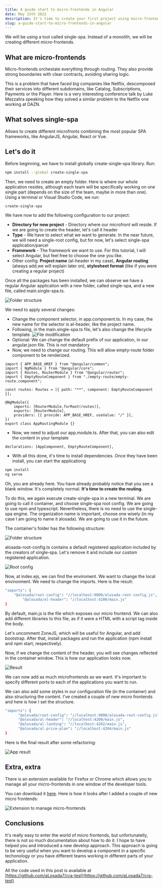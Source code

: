 ```yaml
---
title: A guide start to micro-frontends in Angular
date: May 15th 2022
description: It's time to create your first project using micro-frontends in Angular
slug: a-guide-start-to-micro-frontends-in-angular
---
```


We will be using a tool called single-spa. Instead of a monolith, we will be creating different micro-frontends.

## What are micro-frontends

Micro-frontends orchestate everything through routing. They also provide strong boundaries with clear contracts, avoiding sharing logic.

This is a problem that have faced big companies like Netflix, descomposed their services into different subdomains, like Catalog, Subscriptions, Payments or the Player. Here is a very interesting conference talk by Luke Mezzalira speaking how they solved a similar problem to the Netflix one working at DAZN.

## What solves single-spa

Allows to create different microfronts combining the most popular SPA frameworks, like AngularJS, Angular, React or Vue.

## Let's do it

Before beginning, we have to install globally create-single-spa library. Run:

```bash
npm install --global create-single-spa
```

Then, we need to create an empty folder. Here is where our whole application resides, although each team will be specifically working on one single part (depends on the size of the team, maybe in more than one). Using a terminal or Visual Studio Code, we run:

```bash
create-single-spa
```

We have now to add the following configuration to our project:

-   **Directory for new project** - Directory where our microfront will reside. If we are going to create the header, let's call it header
-   **Type** - We have to select what we want to generate. In the near future, we will need a single-root config, but for now, let's select single-spa application/parcel
-   **Framework** - The framework we want to use. For this tutorial, I will select Angular, but feel free to choose the one you like.
-   Other config: **Project name** (al-header in my case), **Angular routing** (always add,we will explain later on), **stylesheet format** (like if you were creating a regular project)

Once all the packages has been installed, we can observe we have a regular Angular application with a new folder, called single-spa, and a new file, called main.single-spa.ts.

![Folder structure](/blogs/a-guide-start-to-micro-frontends-in-angular/Screenshot_2021-06-21_at_12.24.59.webp)

We need to apply several changes:

-   Change the component selector, in app.component.ts. In my case, the new name for the selector is al-header, like the project name.
-   Following, in the main.single-spa.ts file, let's also change the lifecycle template.
    ![File modification](/blogs/a-guide-start-to-micro-frontends-in-angular/Screenshot_2021-06-21_at_12.29.26.webp)
-   Optional: We can change the default prefix of our application, in our angular.json file. This is not mandatory
-   Now, we need to change our routing. This will allow empty-route folder component to be renderized.

```tsx
import { APP_BASE_HREF } from "@angular/common";
import { NgModule } from "@angular/core";
import { Routes, RouterModule } from "@angular/router";
import { EmptyRouteComponent } from "./empty-route/empty-route.component";

const routes: Routes = [{ path: "**", component: EmptyRouteComponent }];

@NgModule({
	imports: [RouterModule.forRoot(routes)],
	exports: [RouterModule],
	providers: [{ provide: APP_BASE_HREF, useValue: "/" }],
})
export class AppRoutingModule {}
```

-   Now, we need to adjust our app.module.ts. After that, you can also edit the content in your template

```tsx
declarations: [AppComponent, EmptyRouteComponent],
```

-   With all this done, it's time to install dependencies. Once they have been install, you can start the applicationg

```bash
npm install
ng serve
```

Oh, you are already here. You have already probably notice that you see a blank window. It's completely normal. **It's time to create the routing.**

To do this, we again execute create-single-spa in a new terminal. We are going to call it container, and choose single-spa root config. We are going to use npm and typescript. Nevertheless, there is no need to use the single-spa engine. The organization name is important, choose one wisely (in my case I am going to name it alosada). We are going to use it in the future.

The container's folder has the following structure:

![Folder structure](/blogs/a-guide-start-to-micro-frontends-in-angular/Screenshot_2021-06-21_at_17.28.17.webp)

alosada-root-config.ts contains a default registered application included by the creators of single-spa. Let's remove it and include our custom registered application.

![Root config](/blogs/a-guide-start-to-micro-frontends-in-angular/Screenshot_2021-06-21_at_17.30.36.webp)

Now, at index.ejs, we can find the enviroment. We want to change the local environment. We need to change the imports. Here is the result:

```bash
"imports": {
    "@alosada/root-config": "//localhost:9000/alosada-root-config.js",
		"@alosada/al-header": "//localhost:4200/main.js"
}
```

By default, main.js is the file which exposes our micro frontend. We can also add different libraries to this file, as if it were a HTML with a script tag inside the body.

Let's uncomment ZoneJS, which will be useful for Angular, and add bootstrap. After that, install packages and run the application (npm install and npm start, respectively).

Now, if we change the content of the header, you will see changes reflected in the container window. This is how our application looks now.

![Result](Creating%20y%205de9d/Screenshot_2021-06-21_at_17.38.05.webp)

We can now add as much microfrontends as we want. It's important to specify different ports to each of the applications you want to run.

We can also add some styles in our configuration file (in the container) and also structuring the content. I've created a couple of new micro frontends and here is how I set the structure.

```bash
"imports": {
	  "@alosada/root-config": "//localhost:9000/alosada-root-config.js",
	  "@alosada/al-header": "//localhost:4200/main.js",
	  "@alosada/al-landing": "//localhost:4202/main.js",
	  "@alosada/al-price-plan": "//localhost:4204/main.js"
}
```

Here is the final result after some refactoring:

![App result](/blogs/a-guide-start-to-micro-frontends-in-angular/Screenshot_2021-06-21_at_18.49.12.webp)

## Extra, extra

There is an extension available for Firefox or Chrome which allows you to manage all your micro-frontends in one window of the developer tools.

You can download it [here](https://single-spa.js.org/docs/devtools/). Here is how it looks after I added a couple of new micro frontends:

![Extension to manage micro-frontends](/blogs/a-guide-start-to-micro-frontends-in-angular/Screenshot_2021-06-21_at_18.09.02.webp)

## Conclusions

It's really easy to enter the world of micro frontends, but unfortunatelly, there is not so much documentation about how to do it. I hope to have helped you and introduced a new develop approach. This approach is going to be very useful when you want to develop a component in a specific techonology or you have different teams working in different parts of your application.

All the code used in this post is available at [https://github.com/aLosada7/cra-test](https://github.com/aLosada7/cra-test)
